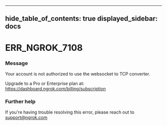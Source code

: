 

---
hide_table_of_contents: true
displayed_sidebar: docs
---


# ERR_NGROK_7108

### Message
Your account is not authorized to use the websocket to TCP converter. 

Upgrade to a Pro or Enterprise plan at: https://dashboard.ngrok.com/billing/subscription

<ErrorDetails error="err_ngrok_7108" />



### Further help
If you're having trouble resolving this error, please reach out to [support@ngrok.com](mailto:support@ngrok.com?subject=Help%20with%20ERR_NGROK_7108)

